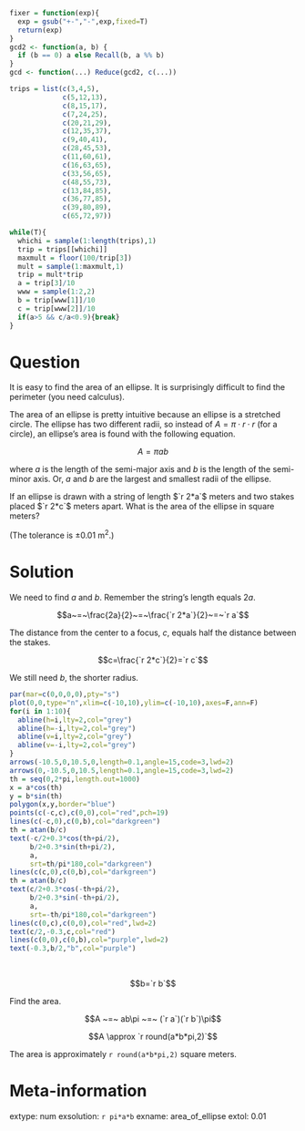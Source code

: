```r
fixer = function(exp){
  exp = gsub("+-","-",exp,fixed=T)
  return(exp)
}
gcd2 <- function(a, b) {
  if (b == 0) a else Recall(b, a %% b)
}
gcd <- function(...) Reduce(gcd2, c(...))

trips = list(c(3,4,5),
             c(5,12,13),
             c(8,15,17),
             c(7,24,25),
             c(20,21,29),
             c(12,35,37),
             c(9,40,41),
             c(28,45,53),
             c(11,60,61),
             c(16,63,65),
             c(33,56,65),
             c(48,55,73),
             c(13,84,85),
             c(36,77,85),
             c(39,80,89),
             c(65,72,97))

while(T){
  whichi = sample(1:length(trips),1)
  trip = trips[[whichi]]
  maxmult = floor(100/trip[3])
  mult = sample(1:maxmult,1)
  trip = mult*trip
  a = trip[3]/10
  www = sample(1:2,2)
  b = trip[www[1]]/10
  c = trip[www[2]]/10
  if(a>5 && c/a<0.9){break}
}

```

Question
========

It is easy to find the area of an ellipse. It is surprisingly difficult to find the perimeter (you need calculus).

The area of an ellipse is pretty intuitive because an ellipse is a stretched circle. The ellipse has two different radii, so instead of $A=\pi\cdot r\cdot r$ (for a circle), an ellipse's area is found with the following equation.

$$A=\pi a b$$

where $a$ is the length of the semi-major axis and $b$ is the length of the semi-minor axis. Or, $a$ and $b$ are the largest and smallest radii of the ellipse.

If an ellipse is drawn with a string of length $`r 2*a`$ meters and two stakes placed $`r 2*c`$ meters apart. What is the area of the ellipse in square meters?

(The tolerance is $\pm 0.01 ~\mathrm{m}^2$.)

Solution
========

We need to find $a$ and $b$. Remember the string's length equals $2a$.

$$a~=~\frac{2a}{2}~=~\frac{`r 2*a`}{2}~=~`r a`$$

The distance from the center to a focus, $c$, equals half the distance between the stakes.

$$c=\frac{`r 2*c`}{2}=`r c`$$

We still need $b$, the shorter radius.

```r
par(mar=c(0,0,0,0),pty="s")
plot(0,0,type="n",xlim=c(-10,10),ylim=c(-10,10),axes=F,ann=F)
for(i in 1:10){
  abline(h=i,lty=2,col="grey")
  abline(h=-i,lty=2,col="grey")
  abline(v=i,lty=2,col="grey")
  abline(v=-i,lty=2,col="grey")
}
arrows(-10.5,0,10.5,0,length=0.1,angle=15,code=3,lwd=2)
arrows(0,-10.5,0,10.5,length=0.1,angle=15,code=3,lwd=2)
th = seq(0,2*pi,length.out=1000)
x = a*cos(th)
y = b*sin(th)
polygon(x,y,border="blue")
points(c(-c,c),c(0,0),col="red",pch=19)
lines(c(-c,0),c(0,b),col="darkgreen")
th = atan(b/c)
text(-c/2+0.3*cos(th+pi/2),
     b/2+0.3*sin(th+pi/2),
     a,
     srt=th/pi*180,col="darkgreen")
lines(c(c,0),c(0,b),col="darkgreen")
th = atan(b/c)
text(c/2+0.3*cos(-th+pi/2),
     b/2+0.3*sin(-th+pi/2),
     a,
     srt=-th/pi*180,col="darkgreen")
lines(c(0,c),c(0,0),col="red",lwd=2)
text(c/2,-0.3,c,col="red")
lines(c(0,0),c(0,b),col="purple",lwd=2)
text(-0.3,b/2,"b",col="purple")
```
\


$$b=`r b`$$

Find the area.

$$A ~=~ ab\pi ~=~ (`r a`)(`r b`)\pi$$

$$A \approx `r round(a*b*pi,2)`$$

The area is approximately `r round(a*b*pi,2)` square meters.



Meta-information
============
extype: num
exsolution: `r pi*a*b`
exname: area_of_ellipse
extol: 0.01